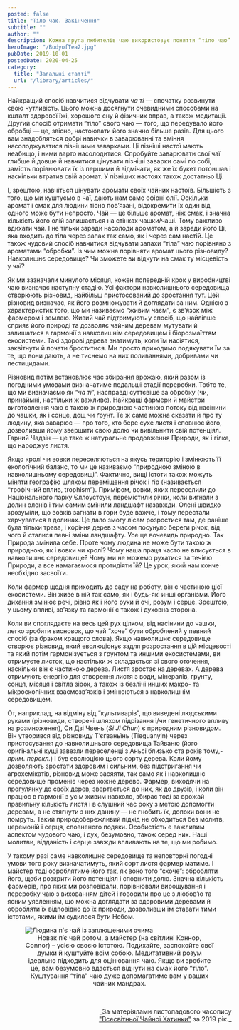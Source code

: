 ```yaml
---
posted: false
title: "Тіло чаю. Закінчення"
subtitle: ""
author: ""
description: Кожна група любителів чаю використовує поняття “тіло чаю” по-своєму — цим самим вони вказують на різні аспекти того, що є засадничим для них...
heroImage: "/BodyofTea2.jpg"
pubDate: 2019-10-01
postedDate: 2020-04-25
category: 
  title: "Загальні статті"
  url: "/library/articles/"
---
```


Найкращий спосіб навчитися відчувати _ча ті_ — спочатку розвинути свою чутливість. Цього можна досягнути очевидними способами на кшталт здорової їжі, хорошого сну й фізичних вправ, а також медитації. Другий спосіб отримати “тіло” свого чаю — того, що передувало його обробці — це, звісно, настоювати його значно більше разів. Для цього вам знадобляться добрі навички в заварюванні та вміння насолоджуватися пізнішими заварками. Ці пізніші настої мають неабищо, і ними варто насолодитися. Спробуйте заварювати свої чаї глибше й довше й навчитися цінувати пізніші заварки самі по собі, замість порівнювати їх із першими й відмічати, як же їх букет потоншав і наскільки втратив свій аромат. У пізніших настоях також достатньо Ці.

І, зрештою, навчіться цінувати аромати своїх чайних настоїв. Більшість з того, що ми куштуємо в чаї, дають нам саме ефірні олії. Оскільки аромат і смак для людини тісно пов’язані, відокремити їх один від одного може бути непросто. Чай — це більше аромат, ніж смак, і значна кількість його олій залишається на стінках чашки/чаші. Тому важливо вдихати чай. І не тільки заради насолоди ароматом, а й заради його Ці, яка входить до тіла через запах так само, як і через сам настій. Це також чудовий спосіб навчитися відчувати запахи “тіла” чаю порівняно з ароматами “обробки”. Із чим можна порівняти аромат цього різновиду? Навколишнє середовище? Чи зможете ви відчути на смак ту місцевість у чаї?

Як ми зазначали минулого місяця, кожен попередній крок у виробництві чаю визначає наступну стадію. Усі фактори навколишнього середовища створюють різновид, найбільш пристосований до зростання тут. Цей різновид визначає, як його розмножувати й доглядати за ним. Однією з характеристик того, що ми називаємо “живим чаєм”, є зв’язок між фармером і землею. Живий чай підтримують у спосіб, що найліпше сприяє його природі та дозволяє чайним деревам мутувати й залишатися в гармонії з навколишнім середовищем і біорозмаїттям екосистеми. Такі здорові дерева знатимуть, коли їм насіятися, заквітнути й почати броститися. Ми просто приходимо подякувати їм за те, що вони дають, а не тиснемо на них поливаннями, добривами чи пестицидами.

Різновид потім встановлює час збирання врожаю, який разом із погодними умовами визначатиме подальші стадії переробки. Тобто те, що ми визначаємо як “_ча ті_”, насправді суттєвіше за обробку (чи, принаймні, настільки ж важливе). Найкращі фармери й майстри виготовлення чаю є такою ж природною частиною потоку від насінини до чашки, як і сонце, дощ чи ґрунт. Те ж саме можна сказати й про ту людину, яка заварює — про того, хто бере сухе листя і сповнює його, дозволивши йому звершити свою долю чи вивільнити свій потенціял. Гарний Чадзін — це таке ж натуральне продовження Природи, як і гілка, що народжує листя.

Якщо кролі чи вовки переселяються на якусь територію і змінюють її екологічний баланс, то ми це називаємо “природною зміною в навколишньому середовищі”. Фактично, вищі істоти також можуть міняти географію шляхом переміщення річок і гір (називається “трофічний вплив, trophism”). Приміром, вовки, яких переселили до Національного парку Єллоустоун, перемістили річки, коли вигнали з долин оленів і тим самим змінили ландшафт назавжди. Олені швидко зрозуміли, що вовків загнати в гори буде важче, і тому перестали харчуватися в долинах. Це дало змогу лісам розростися там, де раніше була тільки трава, і коріння дерев з часом посунуло береги річок, від чого й сталися певні зміни ландшафту. Усе це вочевидь природно. Так Природа змінила себе. Проте чому людина не може бути такою ж природною, як і вовки чи кролі? Чому наша праця часто не вписується в навколишнє середовище? Чому ми не можемо рухатися за течією Природи, а все намагаємося протидіяти їй? Це урок, який нам конче необхідно засвоїти.

Коли фармер щодня приходить до саду на роботу, він є частиною цієї екосистеми. Він живе в ній так само, як і будь-які инші організми. Його дихання змінює речі, рівно як і його руки й очі, розум і серце. Зрештою, у цьому впливі, зв’язку та гармонії є також і духовна сторона.

Коли ви споглядаєте на весь цей рух цілком, від насінини до чашки, легко зробити висновок, що чай “хоче” бути оброблений у певний спосіб (за браком кращого слова). Якщо навколишнє середовище створює різновид, який еволюціонує задля розростання в цій місцевості та який потім гармонізується з ґрунтом та иншими екосистемами, ви отримуєте листок, що настільки ж складається зі свого оточення, наскільки він є частиною дерева. Листя зростає на деревах. А дерева отримують енергію для створення листя з води, мінералів, ґрунту, сонця, місяця і світла зірок, а також із безлічі инших макро- та мікроскопічних взаємозв’язків і змінюються з навколишнім середовищем.

От, наприклад, на відміну від “культиварів”, що виведені людськими руками (різновиди, створені шляхом підрізання і/чи генетичного впливу на розмноження), Си Дзі Чвень (_Si Ji Chun_) є природним різновидом. Він утворився від різновиду Т’єґваньїнь (Tieguanyin) через пристосування до навколишнього середовища Тайваню (його ориґінальні кущі завезли переселенці з Аньсі близько ста років тому,- _прим. перекл._) і був еволюцією цього сорту дерева. Коли йому дозволяють зростати здоровим і сильним, без підстригання чи аґрохемікатів, різновид може засяяти, так само як і навколишнє середовище променіє через кожне дерево. Фармер, виходячи на прогулянку до своїх дерев, звертається до них, як до друзів, і коли він працює в гармонії з усім живим навколо, збирає тоді за врожай правильну кількість листя і в слушний час року з метою допомогти деревам, а не стягнути з них данину — не гнобить їх, допоки вони не помруть. Такий природобережливий підхід не обходиться без молитв, церемоній і серця, сповненого подяки. Особистість є важливим аспектом чудового чаю, і дух, безумовно, також серед них. Наші молитви, відданість і серце завжди впливають на те, що ми робимо.

У такому разі саме навколишнє середовище та неповторні погодні умови того року визначатимуть, який сорт листя фармер матиме. І майстер тоді оброблятиме його так, як воно того “схоче”: обробляти його, щоби розкрити його потенціял і сповнити долю. Значна кількість фармерів, про яких ми розповідали, порівнювали вирощування і переробку чаю з вихованням дітей і говорили про це з любов’ю та ясним уявленням, що можна доглядати за здоровими деревами й обробляти їх відповідно до їх природи, дозволивши їм ставати тими істотами, якими їм судилося бути Небом.

<figure>
  <Image class="align-center" src={Image1} alt="Людина п'є чай із заплющеними очима" />
  <figcaption style="font-size: 0.9rem; text-align: center; text-wrap: balance;">
    Новак п’є чай ротом, а майстер (на світлині Коннор, Connor) – усією своєю істотою. Подихайте, заспокойте свої думки й куштуйте всім собою. Медитативний розум ідеально підходить для оцінювання чаю. Якщо ви зробите це, вам безумовно вдасться відчути на смак його “тіло”. Куштування “тіла” чаю дуже допомагатиме вам у ваших чайних мандрах.
  </figcaption>
</figure>

<p>&nbsp;</p>
<p align="right" style="font-size: 0.9rem;">_За матеріялами листопадового часопису<br /><a title="globalteahut.org" href="http://www.globalteahut.org/" target="_blank" rel="noopener">"Всесвітньої Чайної Хатинки"</a>&nbsp;за 2019 рік._</p>